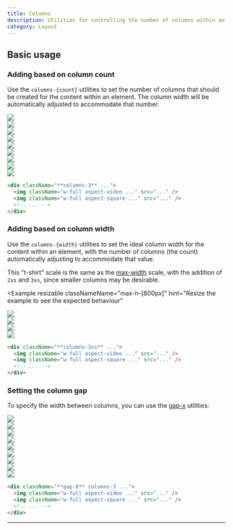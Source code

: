 ```yaml
---
title: Columns
description: Utilities for controlling the number of columns within an element.
category: Layout
---
```



## Basic usage

### Adding based on column count

Use the `columns-{count}` utilities to set the number of columns that should be created for the content within an element. The column width will be automatically adjusted to accommodate that number.

<Example>
  <div className="relative">
    <div className="absolute inset-0 -top-8 -bottom-8 grid grid-cols-1 sm:grid-cols-3 gap-8">
      <div className="bg-stripes-blue opacity-75 w-full h-full"></div>
      <div className="hidden sm:block bg-stripes-blue opacity-75 w-full h-full"></div>
      <div className="hidden sm:block bg-stripes-blue opacity-75 w-full h-full"></div>
    </div>
    <div className="relative columns-1 sm:columns-3 gap-8">
      <div className="relative aspect-w-16 aspect-h-9">
        <img
          className="w-full object-cover rounded-lg"
          src="https://images.unsplash.com/photo-1454496522488-7a8e488e8606?ixlib=rb-1.2.1&ixid=MnwxMjA3fDB8MHxwaG90by1wYWdlfHx8fGVufDB8fHx8&auto=format&fit=crop&w=2952&q=80"
        />
        <div className="absolute inset-0 ring-1 ring-inset ring-black/10 rounded-lg"></div>
      </div>
      <div className="relative aspect-w-1 aspect-h-1 mt-8">
        <img
          className="w-full object-cover rounded-lg"
          src="https://images.unsplash.com/photo-1434394354979-a235cd36269d?ixlib=rb-1.2.1&ixid=MnwxMjA3fDB8MHxwaG90by1wYWdlfHx8fGVufDB8fHx8&auto=format&fit=crop&w=2902&q=80"
        />
        <div className="absolute inset-0 ring-1 ring-inset ring-black/10 rounded-lg"></div>
      </div>
      <div className="relative aspect-w-1 aspect-h-1 mt-8">
        <img
          className="w-full object-cover rounded-lg"
          src="https://images.unsplash.com/photo-1491904768633-2b7e3e7fede5?ixlib=rb-1.2.1&ixid=MnwxMjA3fDB8MHxwaG90by1wYWdlfHx8fGVufDB8fHx8&auto=format&fit=crop&w=3131&q=80"
        />
        <div className="absolute inset-0 ring-1 ring-inset ring-black/10 rounded-lg"></div>
      </div>
      <div className="hidden sm:block relative aspect-w-1 aspect-h-1 mt-8 sm:mt-0">
        <img
          className="w-full object-cover rounded-lg"
          src="https://images.unsplash.com/photo-1463288889890-a56b2853c40f?ixlib=rb-1.2.1&ixid=MnwxMjA3fDB8MHxwaG90by1wYWdlfHx8fGVufDB8fHx8&auto=format&fit=crop&w=3132&q=80"
        />
        <div className="absolute inset-0 ring-1 ring-inset ring-black/10 rounded-lg"></div>
      </div>
      <div className="hidden sm:block relative aspect-w-16 aspect-h-9 mt-8">
        <img
          className="w-full object-cover rounded-lg"
          src="https://images.unsplash.com/photo-1611605645802-c21be743c321?ixlib=rb-1.2.1&ixid=MnwxMjA3fDB8MHxwaG90by1wYWdlfHx8fGVufDB8fHx8&auto=format&fit=crop&w=2940&q=80"
        />
        <div className="absolute inset-0 ring-1 ring-inset ring-black/10 rounded-lg"></div>
      </div>
      <div className="hidden sm:block relative aspect-w-1 aspect-h-1 mt-8">
        <img
          className="w-full object-cover rounded-lg"
          src="https://images.unsplash.com/photo-1498603993951-8a027a8a8f84?ixlib=rb-1.2.1&ixid=MnwxMjA3fDB8MHxwaG90by1wYWdlfHx8fGVufDB8fHx8&auto=format&fit=crop&w=2936&q=80"
        />
        <div className="absolute inset-0 ring-1 ring-inset ring-black/10 rounded-lg"></div>
      </div>
      <div className="hidden sm:block relative aspect-w-1 aspect-h-1 mt-8 sm:mt-0">
        <img
          className="w-full object-cover rounded-lg"
          src="https://images.unsplash.com/photo-1526400473556-aac12354f3db?ixlib=rb-1.2.1&ixid=MnwxMjA3fDB8MHxwaG90by1wYWdlfHx8fGVufDB8fHx8&auto=format&fit=crop&w=2940&q=80"
        />
        <div className="absolute inset-0 ring-1 ring-inset ring-black/10 rounded-lg"></div>
      </div>
      <div className="hidden sm:block relative aspect-w-1 aspect-h-1 mt-8">
        <img
          className="w-full object-cover rounded-lg"
          src="https://images.unsplash.com/photo-1617369120004-4fc70312c5e6?ixlib=rb-1.2.1&ixid=MnwxMjA3fDB8MHxwaG90by1wYWdlfHx8fGVufDB8fHx8&auto=format&fit=crop&w=1587&q=80"
        />
        <div className="absolute inset-0 ring-1 ring-inset ring-black/10 rounded-lg"></div>
      </div>
      <div className="hidden sm:block relative aspect-w-16 aspect-h-9 mt-8">
        <img
          className="w-full object-cover rounded-lg"
          src="https://images.unsplash.com/photo-1518892096458-a169843d7f7f?ixlib=rb-1.2.1&ixid=MnwxMjA3fDB8MHxwaG90by1wYWdlfHx8fGVufDB8fHx8&auto=format&fit=crop&w=2940&q=80"
        />
        <div className="absolute inset-0 ring-1 ring-inset ring-black/10 rounded-lg"></div>
      </div>
    </div>
  </div>
</Example>

```html
<div className="**columns-3** ...">
  <img className="w-full aspect-video ..." src="..." />
  <img className="w-full aspect-square ..." src="..." />
  <!-- ... -->
</div>
```

### Adding based on column width

Use the `columns-{width}` utilities to set the ideal column width for the content within an element, with the number of columns (the count) automatically adjusting to accommodate that value.

This "t-shirt" scale is the same as the [max-width](/docs/max-width) scale, with the addition of `2xs` and `3xs`, since smaller columns may be desirable.

<Example
  resizable
  classNameName="max-h-[800px]"
  hint="Resize the example to see the expected behaviour"
>
  <div className="relative">
    <div className="columns-3xs gap-8 space-y-8">
      <div className="relative aspect-w-16 aspect-h-9">
        <img
          className="w-full object-cover rounded-lg"
          src="https://images.unsplash.com/photo-1454496522488-7a8e488e8606?ixlib=rb-1.2.1&ixid=MnwxMjA3fDB8MHxwaG90by1wYWdlfHx8fGVufDB8fHx8&auto=format&fit=crop&w=2952&q=80"
        />
        <div className="absolute inset-0 ring-1 ring-inset ring-black/10 rounded-lg"></div>
      </div>
      <div className="relative aspect-w-1 aspect-h-1">
        <img
          className="w-full object-cover rounded-lg"
          src="https://images.unsplash.com/photo-1434394354979-a235cd36269d?ixlib=rb-1.2.1&ixid=MnwxMjA3fDB8MHxwaG90by1wYWdlfHx8fGVufDB8fHx8&auto=format&fit=crop&w=2902&q=80"
        />
        <div className="absolute inset-0 ring-1 ring-inset ring-black/10 rounded-lg"></div>
      </div>
      <div className="relative hidden sm:block aspect-w-1 aspect-h-1">
        <img
          className="w-full object-cover rounded-lg"
          src="https://images.unsplash.com/photo-1491904768633-2b7e3e7fede5?ixlib=rb-1.2.1&ixid=MnwxMjA3fDB8MHxwaG90by1wYWdlfHx8fGVufDB8fHx8&auto=format&fit=crop&w=3131&q=80"
        />
        <div className="absolute inset-0 ring-1 ring-inset ring-black/10 rounded-lg"></div>
      </div>
      <div className="relative hidden sm:block aspect-w-16 aspect-h-9">
        <img
          className="w-full object-cover rounded-lg"
          src="https://images.unsplash.com/photo-1463288889890-a56b2853c40f?ixlib=rb-1.2.1&ixid=MnwxMjA3fDB8MHxwaG90by1wYWdlfHx8fGVufDB8fHx8&auto=format&fit=crop&w=3132&q=80"
        />
        <div className="absolute inset-0 ring-1 ring-inset ring-black/10 rounded-lg"></div>
      </div>
    </div>
  </div>
</Example>

```html
<div className="**columns-3xs** ...">
  <img className="w-full aspect-video ..." src="..." />
  <img className="w-full aspect-square ..." src="..." />
  <!-- ... -->
</div>
```

### Setting the column gap

To specify the width between columns, you can use the [gap-x](/docs/gap) utilities:

<Example>
  <div className="relative">
    <div className="absolute inset-0 -top-8 -bottom-8 hidden sm:grid grid-cols-[1fr,2rem,1fr,2rem,1fr]">
      <div className="opacity-75 w-full h-full"></div>
      <div className="bg-stripes-blue opacity-75 h-full"></div>
      <div className="opacity-75 w-full h-full"></div>
      <div className="bg-stripes-blue opacity-75 h-full"></div>
      <div className="opacity-75 w-full h-full"></div>
    </div>
    <div className="relative columns-1 sm:columns-3 gap-8">
      <div className="relative aspect-w-16 aspect-h-9">
        <img
          className="w-full object-cover rounded-lg"
          src="https://images.unsplash.com/photo-1454496522488-7a8e488e8606?ixlib=rb-1.2.1&ixid=MnwxMjA3fDB8MHxwaG90by1wYWdlfHx8fGVufDB8fHx8&auto=format&fit=crop&w=2952&q=80"
        />
        <div className="absolute inset-0 ring-1 ring-inset ring-black/10 rounded-lg"></div>
      </div>
      <div className="relative aspect-w-1 aspect-h-1 mt-8">
        <img
          className="w-full object-cover rounded-lg"
          src="https://images.unsplash.com/photo-1434394354979-a235cd36269d?ixlib=rb-1.2.1&ixid=MnwxMjA3fDB8MHxwaG90by1wYWdlfHx8fGVufDB8fHx8&auto=format&fit=crop&w=2902&q=80"
        />
        <div className="absolute inset-0 ring-1 ring-inset ring-black/10 rounded-lg"></div>
      </div>
      <div className="relative aspect-w-1 aspect-h-1 mt-8">
        <img
          className="w-full object-cover rounded-lg"
          src="https://images.unsplash.com/photo-1491904768633-2b7e3e7fede5?ixlib=rb-1.2.1&ixid=MnwxMjA3fDB8MHxwaG90by1wYWdlfHx8fGVufDB8fHx8&auto=format&fit=crop&w=3131&q=80"
        />
        <div className="absolute inset-0 ring-1 ring-inset ring-black/10 rounded-lg"></div>
      </div>
      <div className="hidden sm:block relative aspect-w-1 aspect-h-1 mt-8 sm:mt-0">
        <img
          className="w-full object-cover rounded-lg"
          src="https://images.unsplash.com/photo-1463288889890-a56b2853c40f?ixlib=rb-1.2.1&ixid=MnwxMjA3fDB8MHxwaG90by1wYWdlfHx8fGVufDB8fHx8&auto=format&fit=crop&w=3132&q=80"
        />
        <div className="absolute inset-0 ring-1 ring-inset ring-black/10 rounded-lg"></div>
      </div>
      <div className="hidden sm:block relative aspect-w-16 aspect-h-9 mt-8">
        <img
          className="w-full object-cover rounded-lg"
          src="https://images.unsplash.com/photo-1611605645802-c21be743c321?ixlib=rb-1.2.1&ixid=MnwxMjA3fDB8MHxwaG90by1wYWdlfHx8fGVufDB8fHx8&auto=format&fit=crop&w=2940&q=80"
        />
        <div className="absolute inset-0 ring-1 ring-inset ring-black/10 rounded-lg"></div>
      </div>
      <div className="hidden sm:block relative aspect-w-1 aspect-h-1 mt-8">
        <img
          className="w-full object-cover rounded-lg"
          src="https://images.unsplash.com/photo-1498603993951-8a027a8a8f84?ixlib=rb-1.2.1&ixid=MnwxMjA3fDB8MHxwaG90by1wYWdlfHx8fGVufDB8fHx8&auto=format&fit=crop&w=2936&q=80"
        />
        <div className="absolute inset-0 ring-1 ring-inset ring-black/10 rounded-lg"></div>
      </div>
      <div className="hidden sm:block relative aspect-w-1 aspect-h-1 mt-8 sm:mt-0">
        <img
          className="w-full object-cover rounded-lg"
          src="https://images.unsplash.com/photo-1526400473556-aac12354f3db?ixlib=rb-1.2.1&ixid=MnwxMjA3fDB8MHxwaG90by1wYWdlfHx8fGVufDB8fHx8&auto=format&fit=crop&w=2940&q=80"
        />
        <div className="absolute inset-0 ring-1 ring-inset ring-black/10 rounded-lg"></div>
      </div>
      <div className="hidden sm:block relative aspect-w-1 aspect-h-1 mt-8">
        <img
          className="w-full object-cover rounded-lg"
          src="https://images.unsplash.com/photo-1617369120004-4fc70312c5e6?ixlib=rb-1.2.1&ixid=MnwxMjA3fDB8MHxwaG90by1wYWdlfHx8fGVufDB8fHx8&auto=format&fit=crop&w=1587&q=80"
        />
        <div className="absolute inset-0 ring-1 ring-inset ring-black/10 rounded-lg"></div>
      </div>
      <div className="hidden sm:block relative aspect-w-16 aspect-h-9 mt-8">
        <img
          className="w-full object-cover rounded-lg"
          src="https://images.unsplash.com/photo-1518892096458-a169843d7f7f?ixlib=rb-1.2.1&ixid=MnwxMjA3fDB8MHxwaG90by1wYWdlfHx8fGVufDB8fHx8&auto=format&fit=crop&w=2940&q=80"
        />
        <div className="absolute inset-0 ring-1 ring-inset ring-black/10 rounded-lg"></div>
      </div>
    </div>
  </div>
</Example>

```html
<div className="**gap-8** columns-3 ...">
  <img className="w-full aspect-video ..." src="..." />
  <img className="w-full aspect-square ..." src="..." />
  <!-- ... -->
</div>
```

---
